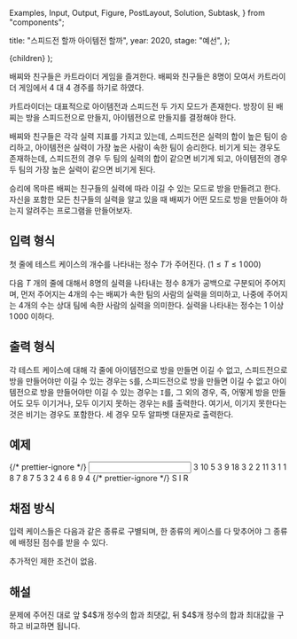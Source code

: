   Examples,
  Input,
  Output,
  Figure,
  PostLayout,
  Solution,
  Subtask,
} from "components";

  title: "스피드전 할까 아이템전 할까",
  year: 2020,
  stage: "예선",
};

  <PostLayout meta={meta}>{children}</PostLayout>
);

배찌와 친구들은 카트라이더 게임을 즐겨한다.
배찌와 친구들은 $8$명이 모여서 카트라이더 게임에서 $4$ 대 $4$ 경주를 하기로 하였다.

카트라이더는 대표적으로 아이템전과 스피드전 두 가지 모드가 존재한다. 방장이 된 배찌는 방을 스피드전으로 만들지, 아이템전으로 만들지를 결정해야 한다.

배찌와 친구들은 각각 실력 지표를 가지고 있는데, 스피드전은 실력의 합이 높은 팀이 승리하고, 아이템전은 실력이 가장 높은 사람이 속한 팀이 승리한다. 비기게 되는 경우도 존재하는데, 스피드전의 경우 두 팀의 실력의 합이 같으면 비기게 되고, 아이템전의 경우 두 팀의 가장 높은 실력이 같으면 비기게 된다.

승리에 목마른 배찌는 친구들의 실력에 따라 이길 수 있는 모드로 방을 만들려고 한다. 자신을 포함한 모든 친구들의 실력을 알고 있을 때 배찌가 어떤 모드로 방을 만들어야 하는지 알려주는 프로그램을 만들어보자.

## 입력 형식

첫 줄에 테스트 케이스의 개수를 나타내는 정수 $T$가 주어진다. $(1 \le T \le 1\,000)$

다음 $T$ 개의 줄에 대해서 $8$명의 실력을 나타내는 정수 $8$개가 공백으로 구분되어 주어지며, 먼저 주어지는 $4$개의 수는 배찌가 속한 팀의 사람의 실력을 의미하고, 나중에 주어지는 $4$개의 수는 상대 팀에 속한 사람의 실력을 의미한다. 실력을 나타내는 정수는 $1$ 이상 $1\,000$ 이하다.

## 출력 형식

각 테스트 케이스에 대해 각 줄에 아이템전으로 방을 만들면 이길 수 없고, 스피드전으로 방을 만들어야만 이길 수 있는 경우는 `S`를, 스피드전으로 방을 만들면 이길 수 없고 아이템전으로 방을 만들어야만 이길 수 있는 경우는 `I`를, 그 외의 경우, 즉, 어떻게 방을 만들어도 모두 이기거나, 모두 이기지 못하는 경우는 `R`를 출력한다.
여기서, 이기지 못한다는 것은 비기는 경우도 포함한다. 세 경우 모두 알파벳 대문자로 출력한다.

## 예제

<Examples>
  {/* prettier-ignore */}
  <Input>
3
10 5 3 9 18 3 2 2
11 3 1 1 8 7 8 7
5 3 2 4 6 8 9 4
  </Input>
  {/* prettier-ignore */}
  <Output>
S
I
R
  </Output>
</Examples>

## 채점 방식

입력 케이스들은 다음과 같은 종류로 구별되며, 한 종류의 케이스를 다 맞추어야 그 종류에 배정된 점수를 받을 수 있다.

<Subtask index={1} score={100}>
  추가적인 제한 조건이 없음.
</Subtask>

## 해설

<Solution>
  문제에 주어진 대로 앞 $4$개 정수의 합과 최댓값, 뒤 $4$개 정수의 합과 최대값을
  구하고 비교하면 됩니다.
</Solution>
